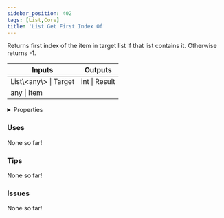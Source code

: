 ```yaml
---
sidebar_position: 402
tags: [List,Core]
title: 'List Get First Index Of'
---
```


Returns first index of the item in target list if that list contains it. Otherwise returns -1.



<IChip uuid="d8926108-6c7d-4c78-8fbd-baac2b210e03"/>

<table><thead><tr><th>Inputs</th><th>Outputs</th></tr></thead><tbody><tr><td>List\&lt;any\&gt; | Target</td><td>int | Result</td></tr><tr><td>any | Item</td><td /></tr></tbody></table>

<details>
  <summary>Properties</summary>
  <div>
    <div>
    <table>
      <tbody>
        <tr>
          <td>Is beta required?</td>
          <td>No</td>
        </tr>
        <tr>
          <td>Is chip a trolling risk?</td>
          <td>No</td>
        </tr>
        <tr>
          <td>Is chip a role assignment risk?</td>
          <td>No</td>
        </tr>
        <tr>
          <td>Chip UUID</td>
          <td>d8926108-6c7d-4c78-8fbd-baac2b210e03</td>
        </tr>
        <tr>
          <td>Room availability</td>
          <td>Available everywhere</td>
        </tr>
      </tbody>
    </table>
    </div>
  </div>
</details>

### Uses

None so far!

### Tips

None so far!

### Issues

None so far!
